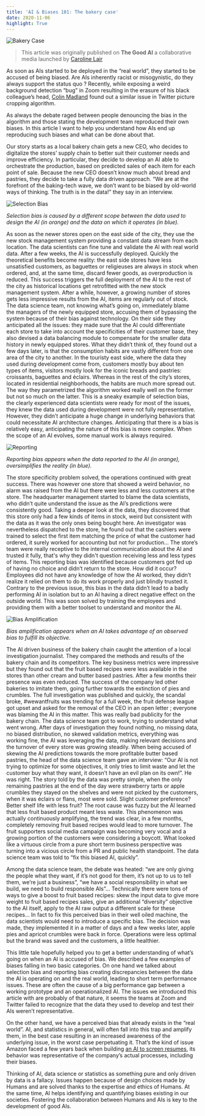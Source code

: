 ```yaml
---
title: 'AI & Biases 101: The bakery case'
date: 2020-11-06
highlight: True
---
```


![Bakery Case](/content/2020-11-06-ai-and-biases-101-the-bakery-case/bakery-case.jpg)

> This article was originally published on **The Good AI** a collaborative media launched by [Caroline Lair](https://www.linkedin.com/in/carolinelair/)

As soon as AIs started to be deployed in the “real world”, they started to be accused of being biased. Are AIs inherently racist or misogynistic, do they always support the status quo ? Recently, while exposing a weird background detection “bug” in Zoom resulting in the erasure of his black colleague’s head, [Colin Madland](https://twitter.com/colinmadland) found out a similar issue in Twitter picture cropping algorithm.

<Tweet id="1307111816250748933" />

As always the debate raged between people denouncing the bias in the algorithm and those stating the development team reproduced their own biases. In this article I want to help you understand how AIs end up reproducing such biases and what can be done about that.

Our story starts as a local bakery chain gets a new CEO, who decides to digitalize the stores’ supply chain to better suit their customer needs and improve efficiency. In particular, they decide to develop an AI able to orchestrate the production, based on predicted sales of each item for each point of sale. Because the new CEO doesn’t know much about bread and pastries, they decide to take a fully data driven approach. “We are at the forefront of the baking-tech wave, we don’t want to be biased by old-world ways of thinking. The truth is in the data!” they say in an interview.

![Selection Bias](/content/2020-11-06-ai-and-biases-101-the-bakery-case/selection-bias.jpg)

_Selection bias is caused by a different scope between the data used to design the AI (in orange) and the data on which it operates (in blue)._

As soon as the newer stores open on the east side of the city, they use the new stock management system providing a constant data stream from each location. The data scientists can fine tune and validate the AI with real world data. After a few weeks, the AI is successfully deployed. Quickly the theoretical benefits become reality: the east side stores have less unsatisfied customers, as baguettes or religieuses are always in stock when ordered, and, at the same time, discard fewer goods, as overproduction is reduced. This success triggers the full deployment of the AI to the rest of the city as historical locations get retrofitted with the new stock management system. After a while, however, a growing number of stores gets less impressive results from the AI, items are regularly out of stock. The data science team, not knowing what’s going on, immediately blame the managers of the newly equipped store, accusing them of bypassing the system because of their bias against technology. On their side they anticipated all the issues: they made sure that the AI could differentiate each store to take into account the specificities of their customer base, they also devised a data balancing module to compensate for the smaller data history in newly equipped stores. What they didn’t think of, they found out a few days later, is that the consumption habits are vastly different from one area of the city to another. In the touristy east side, where the data they used during development come from, customers mostly buy about ten types of items, visitors mostly look for the iconic breads and pastries: croissants, baguettes and éclairs. Whereas in the rest of the city’s stores, located in residential neighborhoods, the habits are much more spread out. The way they parametrized the algorithm worked really well on the former but not so much on the latter. This is a sneaky example of selection bias, the clearly experienced data scientists were ready for most of the issues, they knew the data used during development were not fully representative. However, they didn’t anticipate a huge change in underlying behaviors that could necessitate AI architecture changes. Anticipating that there is a bias is relatively easy, anticipating the nature of this bias is more complex. When the scope of an AI evolves, some manual work is always required.

![Reporting](/content/2020-11-06-ai-and-biases-101-the-bakery-case/reporting-bias.jpg)

_Reporting bias appears when the data reported to the AI (in orange), oversimplifies the reality (in blue)._

The store specificity problem solved, the operations continued with great success. There was however one store that showed a weird behavior, no alarm was raised from the AI but there were less and less customers at the store. The headquarter management started to blame the data scientists, who didn’t quite understand the issue as the AI’s predictions were consistently good. Taking a deeper look at the data, they discovered that this store only had a few kinds of items in stock, weird but consistent with the data as it was the only ones being bought here. An investigator was nevertheless dispatched to the store, he found out that the cashiers were trained to select the first item matching the price of what the customer had ordered, it surely worked for accounting but not for production… The store’s team were really receptive to the internal communication about the AI and trusted it fully, that's why they didn't question receiving less and less types of items. This reporting bias was identified because customers got fed up of having no choice and didn’t return to the store. How did it occur? Employees did not have any knowledge of how the AI worked, they didn’t realize it relied on them to do its work properly and just blindly trusted it. Contrary to the previous issue, this bias in the data didn’t lead to a badly performing AI in isolation but to an AI having a direct negative effect on the outside world. This was soon solved by training the employees and providing them with a better toolset to understand and monitor the AI.

![Bias Amplification](/content/2020-11-06-ai-and-biases-101-the-bakery-case/bias-amplification.jpg)

_Bias amplification appears when an AI takes advantage of an observed bias to fulfill its objective._

The AI driven business of the bakery chain caught the attention of a local investigation journalist. They compared the methods and results of the bakery chain and its competitors. The key business metrics were impressive but they found out that the fruit based recipes were less available in the stores than other cream and butter based pastries. After a few months their presence was even reduced. The success of the company led other bakeries to imitate them, going further towards the extinction of pies and crumbles. The full investigation was published and quickly, the scandal broke, #wewantfruits was trending for a full week, the fruit defense league got upset and asked for the removal of the CEO in an open letter ; everyone was blaming the AI in this matter. This was really bad publicity for the bakery chain. The data science team got to work, trying to understand what went wrong. After days of investigation they found nothing, no missing data, no biased distribution, no skewed validation metrics, everything was working fine, the AI was leveraging the data, making relevant decisions and the turnover of every store was growing steadily. When being accused of skewing the AI predictions towards the more profitable butter based pastries, the head of the data science team gave an interview: “Our AI is not trying to optimize for some objectives, it only tries to limit waste and let the customer buy what they want, it doesn’t have an evil plan on its own!”. He was right. The story told by the data was pretty simple, when the only remaining pastries at the end of the day were strawberry tarts or apple crumbles they stayed on the shelves and were not picked by the customers, when it was éclairs or flans, most were sold. Slight customer preference? Better shelf life with less fruit? The root cause was fuzzy but the AI learned that less fruit based product meant less waste. This phenomenon was actually continuously amplifying, the trend was clear, in a few months, completely removing fruit based recipes would lead to more turnover. The fruit supporters social media campaign was becoming very vocal and a growing portion of the customers were considering a boycott. What looked like a virtuous circle from a pure short term business perspective was turning into a vicious circle from a PR and public health standpoint. The data science team was told to “fix this biased AI, quickly”.

Among the data science team, the debate was heated: “we are only giving the people what they want, if it’s not good for them, it’s not up to us to tell them, we’re just a business”, “we have a social responsibility in what we build, we need to build responsible AIs”... Technically there were tons of ways to give a boost to fruit based recipes: skew the input data to give more weight to fruit based recipes sales, give an additional “diversity” objective to the AI itself, apply to the AI raw output a different scale for these recipes… In fact to fix this perceived bias in their well oiled machine, the data scientists would need to introduce a specific bias. The decision was made, they implemented it in a matter of days and a few weeks later, apple pies and apricot crumbles were back in force. Operations were less optimal but the brand was saved and the customers, a little healthier.

This little tale hopefully helped you to get a better understanding of what’s going on when an AI is accused of bias. We described a few examples of biases falling in two basic categories. On one hand we talked about selection bias and reporting bias creating discrepancies between the data the AI is operating on and the real world, leading to short term performance issues. These are often the cause of a big performance gap between a working prototype and an operationalized AI. The issues we introduced this article with are probably of that nature, it seems the teams at Zoom and Twitter failed to recognize that the data they used to develop and test their AIs weren’t representative.

On the other hand, we have a perceived bias that already exists in the “real world”. AI, and statistics in general, will often fall into this trap and amplify them, in the best case resulting in an increased awareness of the underlying issue, in the worst case perpetuating it. That’s the kind of issue Amazon faced a few years back when building [an AI to screen resumes](https://www.reuters.com/article/us-amazon-com-jobs-automation-insight-idUSKCN1MK08G), its behavior was representative of the company’s actual processes, including their biases.

Thinking of AI, data science or statistics as something pure and only driven by data is a fallacy. Issues happen because of design choices made by Humans and are solved thanks to the expertise and ethics of Humans. At the same time, AI helps identifying and quantifying biases existing in our societies. Fostering the collaboration between Humans and AIs is key to the development of good AIs.

